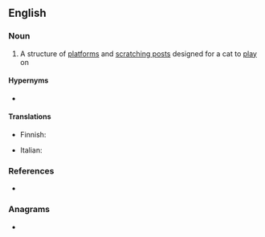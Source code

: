 ==English==

===Noun===
{{en-noun}}

# A structure of [[platform]]s and [[scratching post]]s designed for a cat to [[play]] on

====Hypernyms====
* {{l|en|tree}}

====Translations====
{{trans-top|structure for a cat to play on}}
* Finnish: {{t|fi|raapimispuu}}
{{trans-mid}}
* Italian: {{t+|it|tiragraffi|m}}
{{trans-bottom}}

===References===
* {{pedia}}

===Anagrams===
* {{anagrams|en|Racette}}